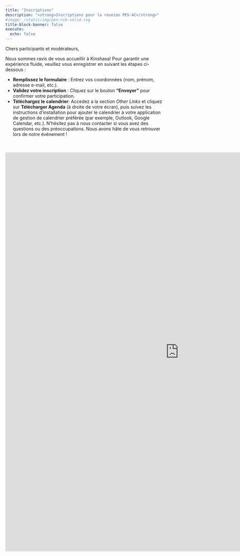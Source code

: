 ```yaml
---
title: "Inscriptions"
description: "<strong>Inscriptions pour la reunion PEV-AC</strong>"
#image: /static/img/pen-nib-solid.svg
title-block-banner: false
execute: 
  echo: false
---
```



Chers participants et modérateurs,

Nous sommes ravis de vous accueillir à Kinshasa! Pour garantir une expérience fluide, veuillez vous enregistrer en suivant les étapes ci-dessous :

- **Remplissez le formulaire** :
Entrez vos coordonnées (nom, prénom, adresse e-mail, etc.).
- **Validez votre inscription** :
Cliquez sur le bouton **“Envoyer”** pour confirmer votre participation.
- **Téléchargez le calendrier**:
Accedez a la section *Other Links* et cliquez sur **Télécharger Agenda** (à droite de votre écran), puis suivez les instructions d’installation pour ajouter le calendrier à votre application de gestion de calendrier préférée (par exemple, Outlook, Google Calendar, etc.).
N’hésitez pas à nous contacter si vous avez des questions ou des préoccupations. Nous avons hâte de vous retrouver lors de notre événement !
<br/>
<br/>
<br/>

```{=html}
<iframe src="https://fm.addxt.com/form/?vf=1FAIpQLSclCYRAbO5Y8gF-rhvDnnpuOP3PP3GHud50KBYlea9U-3563w" width="1080" height="1240" frameborder="0" marginheight="0" marginwidth="0">Loading…</iframe>

```











